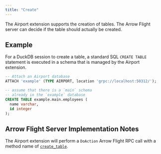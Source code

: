 ```yaml
---
title: "Create"
---
```


The Airport extension supports the creation of tables. The Arrow Flight server can decide if the table should actually be created.

## Example

For a DuckDB session to create a table, a standard SQL `CREATE TABLE` statement is executed in a schema that is managed by the Airport extension.

```sql
-- Attach an Airport database
ATTACH 'example' (TYPE AIRPORT, location 'grpc://localhost:50312/');

-- assume that there is a `main` schema
-- already in the `example` database
CREATE TABLE example.main.employees (
  name varchar,
  id integer
);
```

## Arrow Flight Server Implementation Notes

The Airport extension will perform a `DoAction` Arrow Flight RPC call with a method name of [`create_table`](server_action_create_table.qmd).

